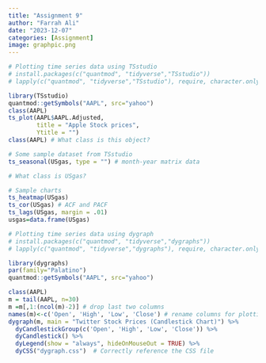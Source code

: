 ```yaml
---
title: "Assignment 9"
author: "Farrah Ali"
date: "2023-12-07"
categories: [Assignment]
image: graphpic.png
---
```


```r
# Plotting time series data using TSstudio
# install.packages(c("quantmod", "tidyverse","TSstudio"))
# lapply(c("quantmod", "tidyverse","TSstudio"), require, character.only = TRUE)

library(TSstudio)
quantmod::getSymbols("AAPL", src="yahoo")
class(AAPL)
ts_plot(AAPL$AAPL.Adjusted, 
        title = "Apple Stock prices",
        Ytitle = "")
class(AAPL) # What class is this object?

# Some sample dataset from TSstudio
ts_seasonal(USgas, type = "") # month-year matrix data

# What class is USgas?

# Sample charts
ts_heatmap(USgas)
ts_cor(USgas) # ACF and PACF
ts_lags(USgas, margin = .01)
usgas=data.frame(USgas)

```

```r
# Plotting time series data using dygraph
# install.packages(c("quantmod", "tidyverse","dygraphs"))
# lapply(c("quantmod", "tidyverse","dygraphs"), require, character.only = TRUE)

library(dygraphs)
par(family="Palatino")
quantmod::getSymbols("AAPL", src="yahoo")

class(AAPL)
m = tail(AAPL, n=30)
m =m[,1:(ncol(m)-2)] # drop last two columns 
names(m)<-c('Open', 'High', 'Low', 'Close') # rename columns for plotting
dygraph(m, main = "Twitter Stock Prices (Candlestick Chart)") %>%  
  dyCandlestickGroup(c('Open', 'High', 'Low', 'Close')) %>% 
  dyCandlestick() %>% 
  dyLegend(show = "always", hideOnMouseOut = TRUE) %>% 
  dyCSS("dygraph.css")  # Correctly reference the CSS file


```
